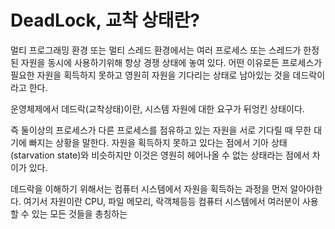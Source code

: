 
# DeadLock, 교착 상태란?

멀티 프로그래밍 환경 또는 멀티 스레드 환경에서는 여러 프로세스 또는 스레드가 한정된 자원을 동시에 사용하기위해 항상 경쟁 상태에 놓여 있다.
어떤 이유로든 프로세스가 필요한 자원을 획득하지 못하고 영원히 자원을 기다리는 상태로 남아있는 것을 데드락이라고 한다.

운영체제에서 데드락(교착상태)이란, 시스템 자원에 대한 요구가 뒤엉킨 상태이다.

즉 둘이상의 프로세스가 다른 프로세스를 점유하고 있는 자원을 서로 기다릴 때 무한 대기에 빠지는 상황을 말한다.
자원을 획득하지 못하고 있다는 점에서 기아 상태(starvation state)와 비슷하지만 이것은 영원히 헤어나올 수 없는 상태라는 점에서 차이가 있다.

데드락을 이해하기 위해서는 컴퓨터 시스템에서 자원을 획득하는 과정을 먼저 알아야한다. 여기서 자원이란 CPU, 파일 메모리, 락객체등등 컴퓨터 시스템에서
여러분이 사용할 수 있는 모든 것들을 총칭하는
